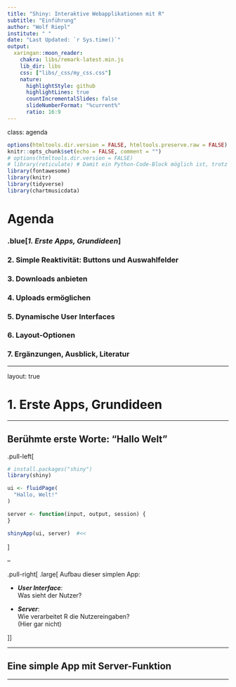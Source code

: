 ```yaml
---
title: "Shiny: Interaktive Webapplikationen mit R"
subtitle: "Einführung"
author: "Wolf Riepl"
institute: " "
date: "Last Updated: `r Sys.time()`"
output:
  xaringan::moon_reader:
    chakra: libs/remark-latest.min.js
    lib_dir: libs
    css: ["libs/_css/my_css.css"]
    nature:
      highlightStyle: github
      highlightLines: true
      countIncrementalSlides: false
      slideNumberFormat: "%current%"
      ratio: 16:9
---
```


class: agenda

```r
options(htmltools.dir.version = FALSE, htmltools.preserve.raw = FALSE) # seit rmarkdown 2.6
knitr::opts_chunk$set(echo = FALSE, comment = "")
# options(htmltools.dir.version = FALSE)
# library(reticulate) # Damit ein Python-Code-Block möglich ist, trotz eval = FALSE!
library(fontawesome)
library(knitr)
library(tidyverse)
library(chartmusicdata)
```

# Agenda

### .blue[*1. Erste Apps, Grundideen*]
### 2. Simple Reaktivität: Buttons und Auswahlfelder
### 3. Downloads anbieten
### 4. Uploads ermöglichen
### 5. Dynamische User Interfaces
### 6. Layout-Optionen
### 7. Ergänzungen, Ausblick, Literatur

---

layout: true

# 1. Erste Apps, Grundideen

---

## Berühmte erste Worte: "Hallo Welt"

.pull-left[
```r
# install.packages("shiny")
library(shiny)

ui <- fluidPage(
  "Hallo, Welt!"
)

server <- function(input, output, session) {
}

shinyApp(ui, server)  #<<
```
]

--

.pull-right[
.large[
Aufbau dieser simplen App:

* ***User Interface***:  
  Was sieht der Nutzer?

* ***Server***:  
  Wie verarbeitet R die Nutzereingaben?  
  (Hier gar nicht)

]]

---

## Eine simple App mit Server-Funktion


---

